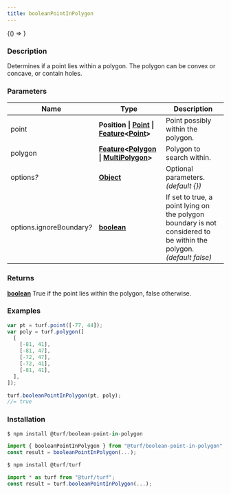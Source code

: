 ```yaml
---
title: booleanPointInPolygon
---
```



<!-- Expose turf as global var for experimenting in the browser console -->

<BrowserOnly>{() => <WindowTurfGlobal turf={turf} />}</BrowserOnly>

### Description

Determines if a point lies within a polygon. The polygon can be convex or
concave, or contain holes.

### Parameters

| Name                           | Type                                                                                                                                                                                                   | Description                                                                                                         |
| ------------------------------ | ------------------------------------------------------------------------------------------------------------------------------------------------------------------------------------------------------ | ------------------------------------------------------------------------------------------------------------------- |
| point                          | **Position \| [Point](https://tools.ietf.org/html/rfc7946#section-3.1.2) \| [Feature](https://tools.ietf.org/html/rfc7946#section-3.2)\<[Point](https://tools.ietf.org/html/rfc7946#section-3.1.2)\>** | Point possibly within the polygon.                                                                                  |
| polygon                        | **[Feature](https://tools.ietf.org/html/rfc7946#section-3.2)\<[Polygon](https://tools.ietf.org/html/rfc7946#section-3.1.6) \| [MultiPolygon](https://tools.ietf.org/html/rfc7946#section-3.1.7)\>**    | Polygon to search within.                                                                                           |
| options<i>?</i>                | **[Object](https://developer.mozilla.org/docs/Web/JavaScript/Reference/Global_Objects/Object)**                                                                                                        | Optional parameters. _(default \{\})_                                                                               |
| options.ignoreBoundary<i>?</i> | **[boolean](https://developer.mozilla.org/docs/Web/JavaScript/Reference/Global_Objects/Boolean)**                                                                                                      | If set to true, a point lying on the polygon boundary is not considered to be within the polygon. _(default false)_ |

### Returns

**[boolean](https://developer.mozilla.org/docs/Web/JavaScript/Reference/Global_Objects/Boolean)** True if the point lies within the polygon, false otherwise.

### Examples

```javascript
var pt = turf.point([-77, 44]);
var poly = turf.polygon([
  [
    [-81, 41],
    [-81, 47],
    [-72, 47],
    [-72, 41],
    [-81, 41],
  ],
]);

turf.booleanPointInPolygon(pt, poly);
//= true
```

### Installation

```javascript
$ npm install @turf/boolean-point-in-polygon

import { booleanPointInPolygon } from "@turf/boolean-point-in-polygon";
const result = booleanPointInPolygon(...);
```

```javascript
$ npm install @turf/turf

import * as turf from "@turf/turf";
const result = turf.booleanPointInPolygon(...);
```
